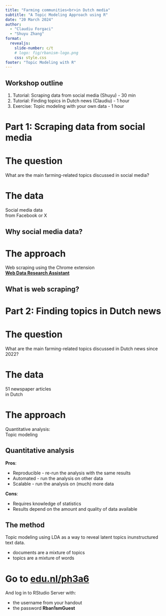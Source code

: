 ```yaml
---
title: "Farming communities<br>in Dutch media"
subtitle: "A Topic Modeling Approach using R"
date: "20 March 2024"
author:
  - "Claudiu Forgaci"
  - "Shuyu Zhang"
format: 
  revealjs:
    slide-number: c/t
    # logo: fig/rbanism-logo.png
    css: style.css
footer: "Topic Modeling with R"
---
```


## Workshop outline {.smaller}

1. Tutorial: Scraping data from social media (Shuyu) - 30 min
2. Tutorial: Finding topics in Dutch news (Claudiu) - 1 hour
3. Exercise: Topic modeling with your own data - 1 hour

# Part 1: Scraping data from social media {.center background-color="#00A6D6"}

# The question {.center background-color="#00A6D6"}
What are the main farming-related topics discussed in social media?

# The data {.center}
Social media data<br>from Facebook or X

## Why social media data?

# The approach {.center background-color="#00A6D6"}
Web scraping using the Chrome extension<br><b>[Web Data Research Assistant](https://southampton.ac.uk/~lac/WebDataResearchAssistant/)</b>

## What is web scraping?

# Part 2: Finding topics in Dutch news {.center background-color="#00A6D6"}

# The question {.center background-color="#00A6D6"}
What are the main farming-related topics discussed in Dutch news since 2022?

# The data {.center background-image="fig/news.jpg"}
51 newspaper articles<br>in Dutch

# The approach {.center background-color="#00A6D6"}
Quantitative analysis:<br>Topic modeling

## Quantitative analysis
::: {.incremental}
<b>Pros</b>:  

- Reproducible - re-run the analysis with the same results
- Automated - run the analysis on other data
- Scalable - run the analysis on (much) more data

<b>Cons</b>:  

- Requires knowledge of statistics
- Results depend on the amount and quality of data available

:::

## The method
Topic modeling using LDA as a way to reveal latent topics inunstructured text data.

- documents are a mixture of topics
- topics are a mixture of words

# Go to [edu.nl/ph3a6](edu.nl/ph3a6) {background-color="#00A6D6"}

And log in to RStudio Server with:  

- the username from your handout
- the password <b>Rban1smGuest</b>

# 

